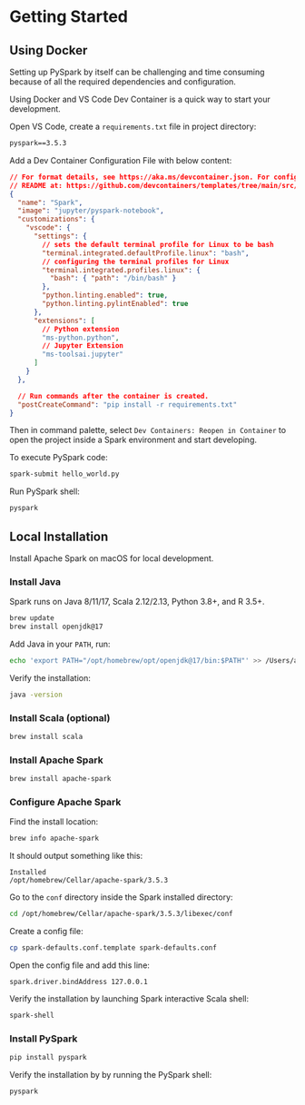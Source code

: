 # Getting Started

## Using Docker

Setting up PySpark by itself can be challenging and time consuming because of all the required dependencies and configuration.

Using Docker and VS Code Dev Container is a quick way to start your development.

Open VS Code, create a `requirements.txt` file in project directory:
```txt filename="requirements.txt"
pyspark==3.5.3
```

Add a Dev Container Configuration File with below content:

```json filename=".devcontainer/devcontainer.json"
// For format details, see https://aka.ms/devcontainer.json. For config options, see the
// README at: https://github.com/devcontainers/templates/tree/main/src/docker-in-docker
{
  "name": "Spark",
  "image": "jupyter/pyspark-notebook",
  "customizations": {
    "vscode": {
      "settings": {
        // sets the default terminal profile for Linux to be bash
        "terminal.integrated.defaultProfile.linux": "bash",
        // configuring the terminal profiles for Linux
        "terminal.integrated.profiles.linux": {
          "bash": { "path": "/bin/bash" }
        },
        "python.linting.enabled": true,
        "python.linting.pylintEnabled": true
      },
      "extensions": [
        // Python extension
        "ms-python.python",
        // Jupyter Extension
        "ms-toolsai.jupyter"
      ]
    }
  },

  // Run commands after the container is created.
  "postCreateCommand": "pip install -r requirements.txt"
}
```

Then in command palette, select `Dev Containers: Reopen in Container` to open the project inside a Spark environment and start developing.

To execute PySpark code:
```sh
spark-submit hello_world.py
```

Run PySpark shell:
```sh
pyspark
```


## Local Installation

Install Apache Spark on macOS for local development.

### Install Java

Spark runs on Java 8/11/17, Scala 2.12/2.13, Python 3.8+, and R 3.5+.

```sh
brew update
brew install openjdk@17
```

Add Java in your `PATH`, run:
```sh
echo 'export PATH="/opt/homebrew/opt/openjdk@17/bin:$PATH"' >> /Users/admin/.zshrc
```

Verify the installation:
```sh
java -version
```


### Install Scala (optional)

```sh
brew install scala
```


### Install Apache Spark

```sh
brew install apache-spark
```

### Configure Apache Spark

Find the install location:
```sh
brew info apache-spark
```

It should output something like this:
```
Installed
/opt/homebrew/Cellar/apache-spark/3.5.3
```

Go to the `conf` directory inside the Spark installed directory:
```sh
cd /opt/homebrew/Cellar/apache-spark/3.5.3/libexec/conf
```

Create a config file:
```sh
cp spark-defaults.conf.template spark-defaults.conf
```

Open the config file and add this line:
``` filename="spark-defaults.conf"
spark.driver.bindAddress 127.0.0.1
```

Verify the installation by launching Spark interactive Scala shell:
```sh
spark-shell
```


### Install PySpark
```sh
pip install pyspark
```

Verify the installation by by running the PySpark shell:
```sh
pyspark
```

